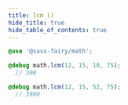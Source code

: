 ```yaml
---
title: lcm ()
hide_title: true
hide_table_of_contents: true
---
```


<DocPage fieldName="lcm" fieldType="function" spec={Spec} />

```scss
@use '@sass-fairy/math';

@debug math.lcm(12, 15, 10, 75);
  // 300

@debug math.lcm(12, 15, 52, 75);
  // 3900
```
